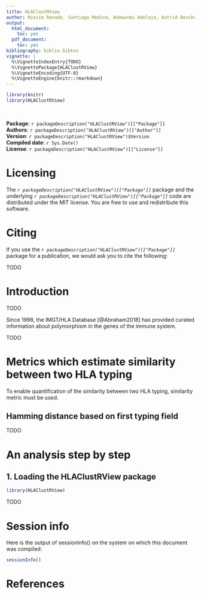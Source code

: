 ```yaml
---
title: HLAClustRView
author: Nissim Ranade, Santiago Medina, Adewunmi Adelaja, Astrid Deschenes and Pascal Belleau
output:
  html_document:
    toc: yes
  pdf_document:
    toc: yes
bibliography: biblio.bibtex
vignette: |
  %\VignetteIndexEntry{TODO}     
  %\VignettePackage{HLAClustRView}
  %\VignetteEncoding{UTF-8}
  %\VignetteEngine{knitr::rmarkdown} 
---
```


```r
library(knitr)
library(HLAClustRView)
```

<br />

**Package**: `r packageDescription("HLAClustRView")[["Package"]]` <br />
**Authors**: `r packageDescription("HLAClustRView")[["Author"]]` <br />
**Version**: `r packageDescription("HLAClustRView")$Version` <br />
**Compiled date**: `r Sys.Date()` <br />
**License**: `r packageDescription("HLAClustRView")[["License"]]` <br />


# Licensing  #

The *`r packageDescription("HLAClustRView")[["Package"]]`* package and the 
underlying *`r packageDescription("HLAClustRView")[["Package"]]`* code 
are distributed under the MIT license. You are free to use and 
redistribute this software.

# Citing #

If you use the *`r packageDescription("HLAClustRView")[["Package"]]`* package 
for a publication, we would ask you to cite the following:

TODO

# Introduction #

TODO

Since 1998, the IMGT/HLA Database [@Abraham2018] has provided curated 
information about polymorphism in the genes of the immune system.

TODO

# Metrics which estimate similarity between two HLA typing #

To enable quantification of the similarity between two HLA typing, similarity
metric must be used.

## Hamming distance based on first typing field ##

TODO

# An analysis step by step #

## 1. Loading the HLAClustRView package

```r
library(HLAClustRView)
```

TODO

# Session info

Here is the output of sessionInfo() on the system on which this document 
was compiled:

```r
sessionInfo()
```


# References


